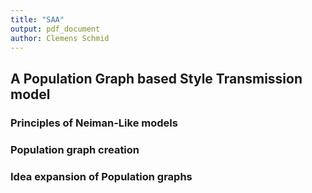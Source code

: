 ```yaml
---
title: "SAA"
output: pdf_document
author: Clemens Schmid
---
```


## A Population Graph based Style Transmission model

### Principles of Neiman-Like models

### Population graph creation

### Idea expansion of Population graphs


